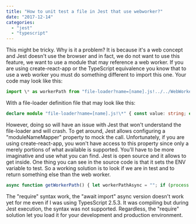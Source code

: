 ```yaml
---
title: "How to unit test a file in Jest that use webworker?"
date: "2017-12-14"
categories: 
  - "jest"
  - "typescript"
---
```


This might be tricky. Why is it a problem? It is because it's a web concept and Jest doesn't use the browser and in fact, we do not want to use this feature, we want to use a module that may reference a web worker. If you are using create-react-app or the TypeScript equivalence you know that to use a web worker you must do something different to import this one. Your code may look like this:

```typescript
import \* as workerPath from "file-loader?name=[name].js!../../WebWorkers/yourWebWorker"; 
``` 


With a file-loader definition file that may look like this:

```typescript
declare module "file-loader?name=[name].js!\*" { const value: string; export = value; } 
``` 


However, doing so will have an issue with Jest that won't understand the file-loader and will crash. To get around, Jest allows configuring a "moduleNameMapper" property to mock the call. Unfortunately, if you are using create-react-app, you won't have access to this property since only a merely portions of what available is supported. You'll have to be more imaginative and use what you can find. Jest is open source and it allows to get inside. One thing you can see in the source code is that it sets the ENV variable to test. So a working solution is to look if we are in test and to return something else than the web worker.

```typescript
async function getWorkerPath() { let workerPathAsync = ""; if (process.env.NODE\_ENV !== "test") { workerPathAsync = require("file-loader?name=[name].js!../../WebWorkers/logWebWorker"); } return workerPathAsync; } const workerPath = getWorkerPath(); 
``` 


The "require" syntax work, the "await import" async version doesn't work yet for me even if I was using TypesScript 2.5.3. It was compiling but during Jest execution, the syntax was not supported. Regardless, the "require" solution let you load it for your development and production environment.
